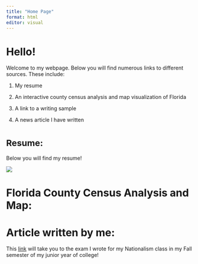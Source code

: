 ```yaml
---
title: "Home Page"
format: html
editor: visual
---
```


# Hello!

Welcome to my webpage. Below you will find numerous links to different sources. These include:

1.  My resume

2.  An interactive county census analysis and map visualization of Florida

3.  A link to a writing sample

4.  A news article I have written

# ^Resume:^ 

Below you will find my resume!

![](Screen Shot 2023-12-05 at 7.48.50 PM.png)

# Florida County Census Analysis and Map:

# Article written by me:

This [link](https://c12f7668939749288ee3ac66a09a3506.app.posit.cloud/p/1f435268/) will take you to the exam I wrote for my Nationalism class in my Fall semester of my junior year of college!
